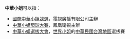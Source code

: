'''中華小姐'''可以指：
* [[國際中華小姐競選|國際中華小姐競選]]，電視廣播有限公司主辦
* [[中華小姐環球大賽|中華小姐環球大賽]]，鳳凰衛視主辦
* [[中華小姐選拔大會|中華小姐選拔大會]]，[[世界小姐|世界小姐]]的[[中華民國|中華民國]][[台灣地區|台灣地區]]選拔賽
{{disambig|cat=四字消歧義}}